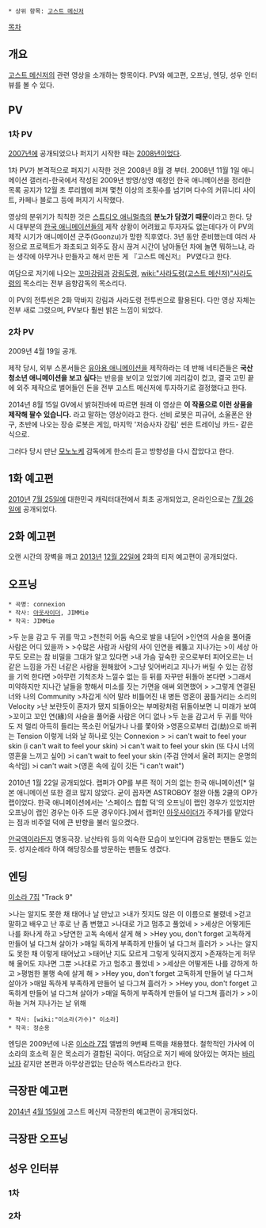  * 상위 항목: [[고스트 메신저]]

[[목차]]
== 개요 ==
[[고스트 메신저]]의 관련 영상을 소개하는 항목이다. PV와 예고편, 오프닝, 엔딩, 성우 인터뷰를 볼 수 있다.

== PV ==
=== 1차 PV ===
{{{#!html
<object width="640" height="360"><param name="movie" value="//www.youtube.com/v/xFY7qXsjZxM?hl=ko_KR&amp;version=3"></param><param name="allowFullScreen" value="true"></param><param name="allowscriptaccess" value="always"></param><embed src="//www.youtube.com/v/xFY7qXsjZxM?hl=ko_KR&amp;version=3" type="application/x-shockwave-flash" width="640" height="360" allowscriptaccess="always" allowfullscreen="true"></embed></object>
}}}

[[2007년]]에 공개되었으나 퍼지기 시작한 때는 [[2008년]]이었다.

1차 PV가 본격적으로 퍼지기 시작한 것은 2008년 8월 경 부터. 2008년 11월 1일 애니메이션 갤러리-한국에서 작성된 2009년 방영/상영 예정인 한국 애니메이션을 정리한 목록 공지가 12월 초 루리웹에 퍼져 몇천 이상의 조횟수를 넘기며 다수의 커뮤니티 사이트, 카페나 블로그 등에 퍼지기 시작했다.

영상의 분위기가 칙칙한 것은 [[스튜디오 애니멀]]측의 '''분노가 담겼기 때문'''이라고 한다. 당시 대부분의 [[한국 애니메이션]]들의 제작 상황이 어려웠고 투자자도 없는데다가 이 PV의 제작 시기가 애니메이션 군주(Goonzu)가 망한 직후였다. 3년 동안 준비했는데 여러 사정으로 프로젝트가 좌초되고 외주도 잠시 끊겨 시간이 남아돌던 차에 놀면 뭐하느냐, 라는 생각에 아무거나 만들자고 해서 만든 게 『고스트 메신저』 PV였다고 한다.

여담으로 저기에 나오는 [[꼬마강림]]과 [[강림도령]], [[wiki:"사라도령(고스트 메신저)"사라도령]]의 목소리는 전부 음향감독의 목소리다.

이 PV의 전투씬은 2화 막바지 강림과 사라도령 전투씬으로 활용된다. 다만 영상 자체는 전부 새로 그렸으며, PV보다 훨씬 밝은 느낌이 되었다.

=== 2차 PV ===
{{{#!html
<object width="640" height="360"><param name="movie" value="//www.youtube.com/v/sbAAMeldBZY?hl=ko_KR&amp;version=3"></param><param name="allowFullScreen" value="true"></param><param name="allowscriptaccess" value="always"></param><embed src="//www.youtube.com/v/sbAAMeldBZY?hl=ko_KR&amp;version=3" type="application/x-shockwave-flash" width="640" height="360" allowscriptaccess="always" allowfullscreen="true"></embed></object>
}}}

2009년 4월 19일 공개.

제작 당시, 외부 스폰서들은 [[유아용 애니메이션]]을 제작하라는 데 반해 네티즌들은 '''국산 청소년 애니메이션을 보고 싶다'''는 반응을 보이고 있었기에 괴리감이 컸고, 결국 고민 끝에 외주 제작으로 벌어들인 돈을 전부 고스트 메신저에 투자하기로 결정했다고 한다.

2014년 8월 15일 GV에서 밝혀진바에 따르면 원래 이 영상은 '''이 작품으로 이런 상품을 제작해 팔수 있습니다.''' 라고 말하는 영상이라고 한다. 선비 로봇은 피규어, 소울폰은 완구, 초반에 나오는 장승 로봇은 게임, 마지막 '저승사자 강림' 씬은 트레이닝 카드- 같은 식으로.

그러다 당시 만난 [[모노노케]] 감독에게 한소리 듣고 방향성을 다시 잡았다고 한다.

== 1화 예고편 ==
{{{#!html
<object width="640" height="360"><param name="movie" value="//www.youtube.com/v/vqkVv9hpbMo?version=3&amp;hl=ko_KR"></param><param name="allowFullScreen" value="true"></param><param name="allowscriptaccess" value="always"></param><embed src="//www.youtube.com/v/vqkVv9hpbMo?version=3&amp;hl=ko_KR" type="application/x-shockwave-flash" width="640" height="360" allowscriptaccess="always" allowfullscreen="true"></embed></object>
}}}

{{{#!html
<object width="640" height="360"><param name="movie" value="//www.youtube.com/v/S0-e6ztjiug?hl=ko_KR&amp;version=3"></param><param name="allowFullScreen" value="true"></param><param name="allowscriptaccess" value="always"></param><embed src="//www.youtube.com/v/S0-e6ztjiug?hl=ko_KR&amp;version=3" type="application/x-shockwave-flash" width="640" height="360" allowscriptaccess="always" allowfullscreen="true"></embed></object>
}}}

[[2010년]] [[7월 25일]]에 대한민국 캐릭터대전에서 최초 공개되었고, 온라인으로는 [[7월 26일]]에 공개되었다.

== 2화 예고편 ==
{{{#!html
<object width="640" height="360"><param name="movie" value="//www.youtube.com/v/Zzx_B03i5Lw?hl=ko_KR&amp;version=3"></param><param name="allowFullScreen" value="true"></param><param name="allowscriptaccess" value="always"></param><embed src="//www.youtube.com/v/Zzx_B03i5Lw?hl=ko_KR&amp;version=3" type="application/x-shockwave-flash" width="640" height="360" allowscriptaccess="always" allowfullscreen="true"></embed></object>
}}}

오랜 시간의 장벽을 깨고 [[2013년]] [[12월 22일]]에 2화의 티저 예고편이 공개되었다.

== 오프닝 ==
{{{#!html
<object width="640" height="360"><param name="movie" value="//www.youtube.com/v/PWc1-Yby6XU?version=3&amp;hl=ko_KR"></param><param name="allowFullScreen" value="true"></param><param name="allowscriptaccess" value="always"></param><embed src="//www.youtube.com/v/PWc1-Yby6XU?version=3&amp;hl=ko_KR" type="application/x-shockwave-flash" width="640" height="360" allowscriptaccess="always" allowfullscreen="true"></embed></object>
}}}

 * 곡명: connexion
 * 작사: [[아웃사이더]], JIMMie
 * 작곡: JIMMie

>두 눈을 감고 두 귀를 막고
>천천히 어둠 속으로 발을 내딛어
>인연의 사슬을 풀어줄 사람은 어디 있을까
>
>수많은 사람과 사람의 사이 인연을 꿰뚫고 지나가는
>이 세상 아무도 모르는 참 비밀을 그대가 알고 있다면
>내 가슴 깊숙한 곳으로부터 피어오르는 너 같은 느낌을 가진 너같은 사람을 원해왔어
>그냥 잊어버리고 지나가 버릴 수 있는 감정을 기억 한다면
>아무런 기척조차 느낄수 없는 등 뒤를 자꾸만 뒤돌아 본다면
>그래서 미약하지만 지나간 날들을 향해서 미소를 짓는 가면을 애써 외면했어
>
>그렇게 연결된 너와 나의 Community
>차갑게 식어 말라 비틀어진 내 병든 영혼이 꿈틀거리는 소리의 Velocity
>난 보란듯이 혼자가 됐지 되돌아오는 부메랑처럼 뒤돌아보면 니 미래가 보여
>꼬이고 꼬인 연(緣)의 사슬을 풀어줄 사람은 어디 없나
>두 눈을 감고서 두 귀를 막아도 저 멀리 아득히 들리는 목소린 어딜가나 나를 쫓아와
>영혼으로부터 겁(劫)으로 바뀌는 Tension 이렇게 너와 날 하나로 잇는 Connexion
>
>i can't wait to feel your skin (i can't wait to feel your skin)
>i can't wait to feel your skin (또 다시 너의 영혼을 느끼고 싶어)
>i can't wait to feel your skin (주검 안에서 울려 퍼지는 운명의 속삭임)
>i can't wait 
>(영혼 속에 깊이 깃든 "i can't wait")

2010년 1월 22일 공개되었다. 랩퍼가 OP를 부른 적이 거의 없는 한국 애니메이션[* 일본 애니메이션 또한 결코 많지 않았다. 굳이 꼽자면 ASTROBOY 철완 아톰 2쿨의 OP가 랩이었다. 한국 애니메이션에서는 '스페이스 힙합 덕'의 오프닝이 랩인 경우가 있었지만 오프닝이 랩인 경우는 아주 드문 경우이다.]에서 랩퍼인 [[아웃사이더]]가 주제가를 맡았다는 점과 비주얼 덕에 큰 반향을 불러 일으켰다.

[[안국역]]이라든지 명동극장. 남산타워 등의 익숙한 모습이 보인다며 감동받는 팬들도 있는 듯. 성지순례라 하여 해당장소를 방문하는 팬들도 생겼다.

== 엔딩 ==
{{{#!html
<object width="640" height="360"><param name="movie" value="//www.youtube.com/v/-M31l83k-hU?hl=ko_KR&amp;version=3"></param><param name="allowFullScreen" value="true"></param><param name="allowscriptaccess" value="always"></param><embed src="//www.youtube.com/v/-M31l83k-hU?hl=ko_KR&amp;version=3" type="application/x-shockwave-flash" width="640" height="360" allowscriptaccess="always" allowfullscreen="true"></embed></object>
}}}

[[이소라 7집]] "Track 9"


>나는 알지도 못한 채 태어나 날 만났고
>내가 짓지도 않은 이 이름으로 불렸네
>걷고 말하고 배우고 난 후로 난 좀 변했고
>나대로 가고 멈추고 풀었네
>
>세상은 어떻게든 나를 화나게 하고
>당연한 고독 속에서 살게 해
>
>Hey you, don't forget 고독하게 만들어 널 다그쳐 살아가
>매일 독하게 부족하게 만들어 널 다그쳐 흘러가
>
>나는 알지도 못한 채 이렇게 태어났고
>태어난 지도 모르게 그렇게 잊혀지겠지
>존재하는게 허무해 울어도 지나면 그뿐
>나대로 가고 멈추고 풀었네
>
>세상은 어떻게든 나를 강하게 하고
>평범한 불행 속에 살게 해
>
>Hey you, don't forget 고독하게 만들어 널 다그쳐 살아가
>매일 독하게 부족하게 만들어 널 다그쳐 흘러가
>
>Hey you, don't forget 고독하게 만들어 널 다그쳐 살아가
>매일 독하게 부족하게 만들어 널 다그쳐 흘러가
>
>이 하늘 거쳐 지나가는 날 위해

 * 작사: [wiki:"이소라(가수)" 이소라]
 * 작곡: 정순용

엔딩은 2009년에 나온 [[이소라 7집]] 앨범의 9번째 트랙을 채용했다. 철학적인 가사에 이소라의 호소력 짙은 목소리가 결합된 곡이다. 여담으로 저기 배에 앉아있는 여자는 [[바리낭자]] 같지만 본편과 아무상관없는 단순하 엑스트라라고 한다.

== 극장판 예고편 ==
{{{#!html
<object width="640" height="360"><param name="movie" value="//www.youtube.com/v/AhwFAi4eXlo?version=3&amp;hl=ko_KR"></param><param name="allowFullScreen" value="true"></param><param name="allowscriptaccess" value="always"></param><embed src="//www.youtube.com/v/AhwFAi4eXlo?version=3&amp;hl=ko_KR" type="application/x-shockwave-flash" width="640" height="360" allowscriptaccess="always" allowfullscreen="true"></embed></object>
}}}

[[2014년]] [[4월 15일]]에 고스트 메신저 극장판의 예고편이 공개되었다.

== 극장판 오프닝 ==
{{{#!html
<object classid='clsid:d27cdb6e-ae6d-11cf-96b8-444553540000' codebase='http://fpdownload.macromedia.com/pub/shockwave/cabs/flash/swflash.cab#version=10,0,0,0' width='640' height='360' id='rmcPlayer_05014' align='middle'><param name='allowScriptAccess' value='always' /><param name='quality' value='high' /><param name='movie' value='http://serviceapi.rmcnmv.naver.com/flash/getCommonPlayer.nhn' /><param name='wmode' value='window' /><param name='allowFullScreen' value='true' /><param name='bgcolor' value='#000000' /><param name='FlashVars' value='vid=7282F3BDCD73CAC3423B87C451E232C13E87&outKey=V12222dd3fb4a5da53c639f617cc75eae7d8bd7e368db0a8e33c19f617cc75eae7d8b&wmode=transparent&jsCallable=false&isAutoPlay=false&controlBarMovable=true&api=http://serviceapi.rmcnmv.naver.com/flash&skinName=default&isResizableCoverImage=true&beginTime=0&__flashID=rmcPlayer_05014&skinURL=http://serviceapi.rmcnmv.naver.com/flash/getCommonPlayerSkin.nhn?name=default&'><embed src='http://serviceapi.rmcnmv.naver.com/flash/getCommonPlayer.nhn' width='640' height='360' quality='high' wmode='window' id='rmcPlayer_rmcPlayer_8759' name='rmcPlayer_rmcPlayer_8759' FlashVars='vid=7282F3BDCD73CAC3423B87C451E232C13E87&outKey=V12222dd3fb4a5da53c639f617cc75eae7d8bd7e368db0a8e33c19f617cc75eae7d8b&wmode=transparent&jsCallable=false&isAutoPlay=false&controlBarMovable=true&api=http://serviceapi.rmcnmv.naver.com/flash&skinName=default&isResizableCoverImage=true&beginTime=0&__flashID=rmcPlayer_05014&skinURL=http://serviceapi.rmcnmv.naver.com/flash/getCommonPlayerSkin.nhn?name=default&' bgColor='#000000' align='middle' allowScriptAccess='always' allowFullScreen='true' type='application/x-shockwave-flash' pluginspage='http://www.macromedia.com/go/getflashplayer' /></object>
}}}

== 성우 인터뷰 ==
=== 1차 ===
{{{#!html
<object width="640" height="360"><param name="movie" value="//www.youtube.com/v/fJprVM5smSw?hl=ko_KR&amp;version=3"></param><param name="allowFullScreen" value="true"></param><param name="allowscriptaccess" value="always"></param><embed src="//www.youtube.com/v/fJprVM5smSw?hl=ko_KR&amp;version=3" type="application/x-shockwave-flash" width="640" height="360" allowscriptaccess="always" allowfullscreen="true"></embed></object>
}}}

=== 2차 ===
{{{#!html
<object width="640" height="360"><param name="movie" value="//www.youtube.com/v/6epckUZM10c?hl=ko_KR&amp;version=3"></param><param name="allowFullScreen" value="true"></param><param name="allowscriptaccess" value="always"></param><embed src="//www.youtube.com/v/6epckUZM10c?hl=ko_KR&amp;version=3" type="application/x-shockwave-flash" width="640" height="360" allowscriptaccess="always" allowfullscreen="true"></embed></object>
}}}

